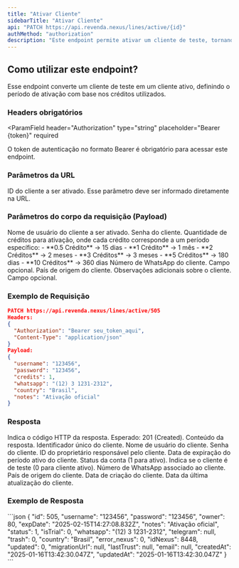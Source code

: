 ```yaml
---
title: "Ativar Cliente"
sidebarTitle: "Ativar Cliente"
api: "PATCH https://api.revenda.nexus/lines/active/{id}"
authMethod: "authorization"
description: "Este endpoint permite ativar um cliente de teste, tornando-o um usuário oficial na plataforma Nexus."
---
```


## Como utilizar este endpoint?

Esse endpoint converte um cliente de teste em um cliente ativo, definindo o período de ativação com base nos créditos utilizados.

### Headers obrigatórios

<ParamField
  header="Authorization"
  type="string"
  placeholder="Bearer {token}"
  required
>
  O token de autenticação no formato Bearer é obrigatório para acessar este endpoint.
</ParamField>

### Parâmetros da URL

<ParamField path="param" type="string" placeholder="505" required>
  ID do cliente a ser ativado. Esse parâmetro deve ser informado diretamente na URL.
</ParamField>

### Parâmetros do corpo da requisição (Payload)

<ParamField body="username" type="string" placeholder="123456" required>
  Nome de usuário do cliente a ser ativado.
</ParamField>

<ParamField body="password" type="string" placeholder="123456" required>
  Senha do cliente.
</ParamField>

<ParamField body="credits" type="number" placeholder="1" required>
  Quantidade de créditos para ativação, onde cada crédito corresponde a um período específico:
  - **0.5 Crédito** → 15 dias  
  - **1 Crédito** → 1 mês  
  - **2 Créditos** → 2 meses  
  - **3 Créditos** → 3 meses  
  - **5 Créditos** → 180 dias  
  - **10 Créditos** → 360 dias  
</ParamField>

<ParamField body="whatsapp" type="string" placeholder="(12) 3 1231-2312">
  Número de WhatsApp do cliente. Campo opcional.
</ParamField>

<ParamField body="country" type="string" placeholder="Brasil" required>
  País de origem do cliente.
</ParamField>

<ParamField body="notes" type="string" placeholder="Observações">
  Observações adicionais sobre o cliente. Campo opcional.
</ParamField>

### Exemplo de Requisição

```json
PATCH https://api.revenda.nexus/lines/active/505
Headers:
{
  "Authorization": "Bearer seu_token_aqui",
  "Content-Type": "application/json"
}
Payload:
{
  "username": "123456",
  "password": "123456",
  "credits": 1,
  "whatsapp": "(12) 3 1231-2312",
  "country": "Brasil",
  "notes": "Ativação oficial"
}
```

### Resposta

<ResponseField name="status" type="number">
  Indica o código HTTP da resposta. Esperado: 201 (Created).
</ResponseField>

<ResponseField name="response" type="object">
Conteúdo da resposta.

<Expandable title="Mostrar objeto">
<ResponseField name="id" type="number">
  Identificador único do cliente.
</ResponseField>

<ResponseField name="username" type="string">
  Nome de usuário do cliente.
</ResponseField>

<ResponseField name="password" type="string">
  Senha do cliente.
</ResponseField>

<ResponseField name="owner" type="number">
  ID do proprietário responsável pelo cliente.
</ResponseField>

<ResponseField name="expDate" type="string">
  Data de expiração do período ativo do cliente.
</ResponseField>

<ResponseField name="status" type="number">
  Status da conta (1 para ativo).
</ResponseField>

<ResponseField name="isTrial" type="number">
  Indica se o cliente é de teste (0 para cliente ativo).
</ResponseField>

<ResponseField name="whatsapp" type="string">
  Número de WhatsApp associado ao cliente.
</ResponseField>

<ResponseField name="country" type="string">
  País de origem do cliente.
</ResponseField>

<ResponseField name="createdAt" type="string">
  Data de criação do cliente.
</ResponseField>

<ResponseField name="updatedAt" type="string">
  Data da última atualização do cliente.
</ResponseField>
</Expandable>
</ResponseField>

### Exemplo de Resposta

<ResponseExample>
```json
{
  "id": 505,
  "username": "123456",
  "password": "123456",
  "owner": 80,
  "expDate": "2025-02-15T14:27:08.832Z",
  "notes": "Ativação oficial",
  "status": 1,
  "isTrial": 0,
  "whatsapp": "(12) 3 1231-2312",
  "telegram": null,
  "trash": 0,
  "country": "Brasil",
  "error_nexus": 0,
  "idNexus": 8448,
  "updated": 0,
  "migrationUrl": null,
  "lastTrust": null,
  "email": null,
  "createdAt": "2025-01-16T13:42:30.047Z",
  "updatedAt": "2025-01-16T13:42:30.047Z"
}
```
</ResponseExample>
